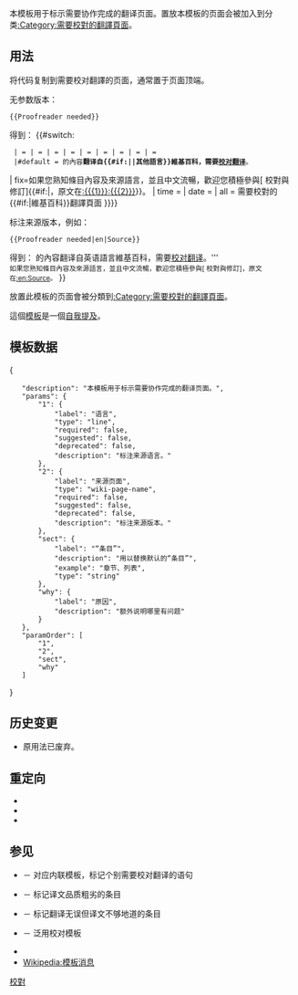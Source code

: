 <includeonly><!-- 在這裡加入模板的保護標識 --></includeonly><noinclude>{{template doc page viewed directly}}</noinclude>
<!-- 在本行下編輯模板說明 -->
本模板用于标示需要协作完成的翻译页面。置放本模板的页面会被加入到分类[[:Category:需要校對的翻譯頁面]]。

== 用法 ==
将代码复制到需要校对翻譯的页面，通常置于页面顶端。

无参数版本：
<pre>{{Proofreader needed}}</pre>

得到：
<!-- 討論頁無效 -->{{#switch:{{NAMESPACE}}
  |{{ns:1}} = |{{ns:3}} = |{{ns:5}} = |{{ns:7}} = |{{ns:9}} = |{{ns:11}} = |{{ns:13}} = |{{ns:15}} = |{{ns:101}} =
  |#default = {{ambox
| type = content
| image = [[File:Translation to zh arrow.svg|50px|-{zh-hans:翻译标记;zh-hant:翻譯標記}-]]
| issue =本{{#ifeq:{{NAMESPACE}}|{{ns:0}}|条目|页面}}的內容'''翻译自{{#if:|{{ISO 639 name|{{{1}}}}}|其他語言}}維基百科，需要[[:Category:需要校對的翻譯頁面|校对翻译]]'''。
| fix=如果您熟知條目內容及來源語言，並且中文流暢，歡迎您積極參與<span class="plainlinks">[{{fullurl:{{FULLPAGENAME}}|action=edit}} 校對與修訂]</span>{{#if:|，原文在[[:{{{1}}}:{{{2}}}]]}}。
| time = 
| date = 
| all = 需要校對的{{#if:|{{ISO 639 name|{{{1}}}}}維基百科}}翻譯頁面
}}}}

标注来源版本，例如：
<pre>{{Proofreader needed|en|Source}}</pre>

得到：
{{ambox
| type = content
| image = [[File:Translation to zh arrow.svg|50px|-{zh-hans:翻译标记;zh-hant:翻譯標記}-]]
| text ='''本{{#ifeq:{{NAMESPACE}}|{{ns:0}}|条目|页面}}的內容翻译自英语語言維基百科，需要[[:Category:需要校對的翻譯頁面|校对翻译]]。'''<br /><small>如果您熟知條目內容及來源語言，並且中文流暢，歡迎您積極參與<span class="plainlinks">[{{fullurl:{{FULLPAGENAME}}|action=edit}} 校對與修訂]</span>，原文在[[:en:Source]]。</small>
}}

放置此模板的页面會被分類到[[:Category:需要校對的翻譯頁面]]。

這個[[Wikipedia:模板消息|模板]]是一個[[Wikipedia:自我提及|自我提及]]。

== 模板数据 ==
{{templatedataheader}}
<templatedata>
{
	"description": "本模板用于标示需要协作完成的翻译页面。",
	"params": {
		"1": {
			"label": "语言",
			"type": "line",
			"required": false,
			"suggested": false,
			"deprecated": false,
			"description": "标注来源语言。"
		},
		"2": {
			"label": "来源页面",
			"type": "wiki-page-name",
			"required": false,
			"suggested": false,
			"deprecated": false,
			"description": "标注来源版本。"
		},
		"sect": {
			"label": "“条目”",
			"description": "用以替换默认的“条目”",
			"example": "章节、列表",
			"type": "string"
		},
		"why": {
			"label": "原因",
			"description": "额外说明哪里有问题"
		}
	},
	"paramOrder": [
		"1",
		"2",
		"sect",
		"why"
	]
}
</templatedata>

== 历史变更 ==

* 原{{para|from|<nowiki>[[:en:Source example]]</nowiki>}}用法已废弃。

== 重定向 ==

* {{tl|Verify translation}}
* {{tl|Copyedit translation}}
* {{tl|校对翻译}}

== 参见 ==

* {{tl|校對翻譯句}} － 对应内联模板，标记个别需要校对翻译的语句
* {{tl|Rough translation}} － 标记译文品质粗劣的条目
* {{tl|翻译腔}} － 标记翻译无误但译文不够地道的条目
* {{tl|Copyedit}} － 泛用校对模板
* {{tl|Translation}}
* [[Wikipedia:模板消息]]

<includeonly>
<!-- 本行下加入模板的分類 -->
[[Category:翻譯模板|校對]]
</includeonly>